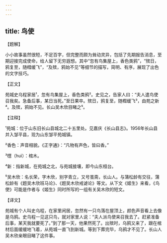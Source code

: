 ```yaml
---
---
---
```

title: 鸟使
---




【题解】


小小故事虽然很短，不足百字，但完整而颇为耸动灵异，包括了先期报告消息，至期迎接完成使命，给人留下无穷遐想。其中“忽有鸟集屋上，香色类鸦”，“殡日，鸦复至，随槥缓飞”，“及殡，鸦始不见”等细节的描写，简明、有序，展现了出色的文字技巧。

【正文】

苑城史乌程家居¹，忽有鸟集屋上，香色类鸦²。史见之，告家人曰：“夫人遣鸟使召我矣。急备后事，某日当死。”至日果卒。殡日，鸦复至，随槥缓飞³，由苑之新⁴。及殡，鸦始不见。长山吴木欣目睹之⁵。





【注释】


¹苑城：位于山东旧长山县城北二十五里处。见嘉庆《长山县志》。1956年长山县并入邹平县，现为山东邹平苑城镇。

²香色：声音相貌。《正字通》：“凡物有声色，皆曰香。”

³櫘（huì）：棺木。

⁴新：指新城，在苑城之北，与苑城接壤，即今山东桓台。

⁵吴木欣：名长荣，字木欣，别字青立，又号茧斋，长山人。与蒲松龄有交往，蒲松龄有《题吴木欣班马论》、《题吴木欣戒谑论》等文。从下文《姬生》来看，《鸟使》可能是作者与《姬生》同时所写的一组有关吴木欣的短文。





【译文】


苑城有个人叫史乌程，在家里闲居，忽然有一只鸟落在屋顶上，颜色声音看上去像是乌鸦。史乌程一见这只鸟，就对家里人说：“夫人派鸟使来召我去了。赶紧准备后事，某天我就要死了。”到了那一天，他果然死了。出殡时，乌鸦又来了，跟在棺材后面缓缓地飞着，从苑城一直飞到新城。等到下葬完毕，乌鸦才不见了。长山人吴木欣亲眼目睹了这件事。
